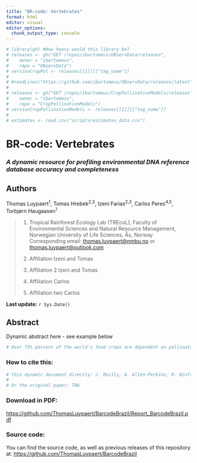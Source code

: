 ```yaml
---
title: "BR-code: Vertebrates"
format: html
editor: visual
editor_options: 
  chunk_output_type: console
---
```


```r
# library(gh) #How heavy would this library be?
# releases <- gh("GET /repos/ibartomeus/OBservData/releases", 
#    owner = "ibartomeus",
#    repo = "OBservData")
# versionCropPol <- releases[[1]][["tag_name"]]
# 
# #readLines("https://github.com/ibartomeus/OBservData/releases/latest") #can we do this using base r? This web resolves to the last tag...
# 
# releases <- gh("GET /repos/ibartomeus/CropPollinationModels/releases", 
#    owner = "ibartomeus",
#    repo = "CropPollinationModels")
# versionCropPollinationModels <- releases[[1]][["tag_name"]]
# 
# estimates <- read.csv("scripts/estimates_data.csv")
```

# BR-code: Vertebrates

### *A dynamic resource for profiling environmental DNA reference database accuracy and completeness*

## Authors

Thomas Luypaert^1^, Tomas Hrebek^2,3^, Izeni Farias^2,3^, Carlos Peres^4,5^, Torbjørn Haugaasen^1^

> (1) Tropical Rainforest Ecology Lab (TREcoL), Faculty of Environmental Sciences and Natural Resource Management, Norwegian University of Life Sciences, Ås, Norway\
>     Corresponding email: [thomas.luypaert\@nmbu.no](mailto:thomas.luypaert@nmbu.no) or [thomas.luypaert\@outlook.com](mailto:thomas.luypaert@outlook.com)
>
> (2) Affiliation Izeni and Tomas
>
> (3) Affiliation 2 Izeni and Tomas
>
> (4) Affiliation Carlos
>
> (5) Affiliation two Carlos

**Last update:** `r Sys.Date()`

## Abstract

Dynamic abstract here - see example below

```r
# Over 75% percent of the world's food crops are dependent on pollinators to at least some degree (IPBES 2017). However, the precise degree of pollinators contribution to crop yield is uncertain because there is a large variability in crop types, pollinator communities, agricultural practices and environmental contexts. Fortunately, since the first case studies reporting a positive effect of pollinators on crop yield, more and more data has accumulated. This allowed us to synthesize what we know (e.g. Garibaldi et al. 2013, Rader et al. 2016, Dainese et al. 2019). However, as the question is data hungry and is still not settled, we aim to embrace this uncertainty and periodically report updates as our knowledge increases. This repository uses CropPol r versionCropPol, an open database with r estimates[nrow(estimates), "n"] studies to regress the abundance and richness of wildbees and honeybees on crop yield. Currently, the overall estimate of wild bee abundances is r round(estimates[nrow(estimates), "estimate_WI"], 3) and that of honeybees is r round(estimates[nrow(estimates), "estimate_HB"], 3). Pollinator richness has an estimate of r round(estimates[nrow(estimates), "estimate_richness"], 3). By providing a dynamic assessment of how our knowledge changes as more data is available, we ensure updated answers to key questions in ecology.
```

### How to cite this:

```r
# this dynamic document directly: J. Reilly, A. Allen-Perkins, R. Winfree, I. Bartomeus. r substr(Sys.Date(), 1, 4) Pollinator contribution to crop yield. version r versionCropPollinationModels. DOI: 10.5281/zenodo.7481551.
# 
# Or the original paper: TBA

```

### Download in PDF:

[https://github.com/ThomasLuypaert/BarcodeBrazil/Report_BarcodeBrazil.pdf](https://github.com/ThomasLuypaert/BarcodeBrazil){.uri}

### Source code:

You can find the source code, as well as previous releases of this repository at: <https://github.com/ThomasLuypaert/BarcodeBrazil>
